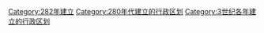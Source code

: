 [[Category:282年建立|Category:282年建立]]
[[Category:280年代建立的行政区划|Category:280年代建立的行政区划]]
[[Category:3世纪各年建立的行政区划|Category:3世纪各年建立的行政区划]]